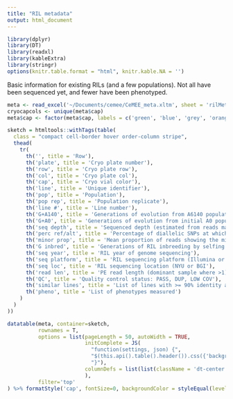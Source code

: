 ```yaml
---
title: "RIL metadata"
output: html_document
---
```


```r
library(dplyr)
library(DT)
library(readxl)
library(kableExtra)
library(stringr)
options(knitr.table.format = "html", knitr.kable.NA = '') 
```

Basic information for existing RILs (and a few populations). Not all have been sequenced yet, and fewer have been phenotyped. 

```r
meta <- read_excel('~/Documents/cemee/CeMEE_meta.xltm', sheet = 'rilMeta_verbose')
cryocapcols <- unique(meta$cap)
meta$cap <- factor(meta$cap, labels = c('green', 'blue', 'grey', 'orange', 'yellow', 'red'))

sketch = htmltools::withTags(table(
  class = "compact cell-border hover order-column stripe",
  thead(
    tr(
      th('', title = 'Row'),
      th('plate', title = 'Cryo plate number'),
      th('row', title = 'Cryo plate row'),
      th('col', title = 'Cryo plate col'),
      th('cap', title = 'Cryo vial color'),
      th('line', title = 'Unique identifier'),
      th('pop', title = 'Population'),
      th('pop rep', title = 'Population replicate'),
      th('line #', title = 'Line number'),
      th('G+A140', title = 'Generations of evolution from A6140 population'),
      th('G+A0', title = 'Generations of evolution from initial A0 population'),
      th('seq depth', title = 'Sequenced depth (estimated from reads mapped to the center of chromosome I with minimum MQ40)'),
      th('perc ref/alt', title = 'Percentage of diallelic SNPs at which both the reference and alternate allele are seen in the RIL sequencing data'),
      th('minor prop', title = 'Mean proportion of reads showing the minor allele at sites where at least three reads are present and both alleles are seen'),
      th('G inbred', title = 'Generations of RIL inbreeding by selfing'),
      th('seq year', title = 'RIL year of genome sequencing'),
      th('seq platform', title = 'RIL sequencing platform (Illumina or BGI)'),
      th('seq loc', title = 'RIL sequencing location (NYU or BGI'),
      th('read len', title = 'PE read length (dominant sample where >1)'),
      th('QC', title = 'Quality control status: PASS, DUP, LOW COV'),
      th('similar lines', title = 'List of lines with >= 90% identity at diallelic markers. Only one of this group is retained in CeMEE v2, based on the amount of phenotyping and then sequence data'),
      th('pheno', title = 'List of phenotypes measured')
    )
  )
))

datatable(meta, container=sketch,
          rownames = T,
          options = list(pageLength = 50, autoWidth = TRUE,
                         initComplete = JS(
                           "function(settings, json) {",
                           "$(this.api().table().header()).css({'background-color': '#000', 'color': '#fff'});",
                           "}"),
                         columnDefs = list(list(className = 'dt-center', targets=1:ncol(meta)))
                         ), 
          filter='top'
) %>% formatStyle('cap', fontSize=0, backgroundColor = styleEqual(levels = unique(meta$cap), values = paste0('#', cryocapcols)))
```